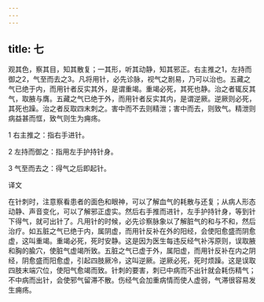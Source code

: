 ```yaml
---
---
---
```

title: 七
---




观其色，察其目，知其散复；一其形，听其动静，知其邪正。右主推之1，左持而御之2，气至而去之3。凡将用针，必先诊脉，视气之剧易，乃可以治也。五藏之气已绝于内，而用针者反实其外，是谓重竭。重竭必死，其死也静。治之者辄反其气，取腋与膺。五藏之气已绝于外，而用针者反实其内，是谓逆厥。逆厥则必死，其死也躁。治之者反取四末刺之。害中而不去则精泄；害中而去，则致气。精泄则病益甚而恇，致气则生为痈疡。

1 右主推之：指右手进针。

2 左持而御之：指用左手护持针身。

3 气至而去之：得气之后即起针。

译文

在针刺时，注意察看患者的面色和眼神，可以了解血气的耗散与还复；从病人形态动静、声音变化，可以了解邪正虚实。然后右手推而进针，左手护持针身，等到针下得气，就可出针了。凡用针的时候，必先诊察脉象以了解脏气的和与不和，然后治疗。如五脏之气已绝于内，属阴虚，而用针反补在外的阳经，会使阳愈盛而阴愈虚，这叫重竭。重竭必死，死时安静。这是因为医生每违反经气补泻原则，误取腋和胸的腧穴，使脏气虚竭所致。五脏之气已虚于外，属阳虚，而用针反补在内之阴经，阴愈盛而阳愈虚，引起四肢厥冷，这叫逆厥。逆厥必死，死时烦躁。这是误取四肢末端穴位，使阳气愈竭而致。针刺的要害，刺已中病而不出针就会耗伤精气；不中病而出针，会使邪气留滞不散。伤经气会加重病情而使人虚弱，气滞很容易发生痈疡。